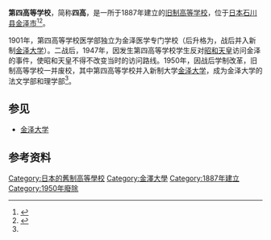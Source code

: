 {{Infobox University
|Name = 第四高等学校
|EnglishName =
|SealImage =
|SealInfo = 
|image_name = Fourth_Higher_School,_Japan.jpg
|image_size = 250px
|Motto = 
|Established = 1887年
|closed = 1950年
|Type = [[旧制高等学校|旧制高等学校]]
|Former_names = 
|president  = 柏田盛文（首任）
|secretary  = 
|Location = {{JPN}}[[石川县|石川县]][[金泽市|金泽市]]
|Campus = 
|Department =
}}
'''第四高等学校'''，简称'''四高'''，是一所于1887年建立的[[旧制高等学校|旧制高等学校]]，位于[[日本|日本]][[石川县|石川县]][[金泽市|金泽市]]<ref name=dyck-ktbk>{{cite web |script-title=ja:第四高等学校 |url=https://kotobank.jp/word/%E7%AC%AC%E5%9B%9B%E9%AB%98%E7%AD%89%E5%AD%A6%E6%A0%A1-686580 |accessdate=2020-12-11 |publisher=朝日新聞社Kotobank}}</ref><ref>{{cite web |title=第四高等学校 |url=https://kanazawa-u.repo.nii.ac.jp/?action=repository_action_common_download&item_id=31741&item_no=1&attribute_id=26&file_no=14 |website=金沢大学学術情報リポジトリ |accessdate=2020-12-16}}</ref>。

1901年，第四高等学校医学部独立为金泽医学专门学校（后升格为{{link-ja|金泽医科大学 (旧制)|金沢医科大学 (旧制)|旧制金泽医科大学}}，战后并入新制[[金泽大学|金泽大学]]）。二战后，1947年，因发生第四高等学校学生反对[[昭和天皇|昭和天皇]]访问金泽的事件，使昭和天皇不得不改变当时的访问路线。1950年，因战后学制改革，旧制高等学校一并废校，其中第四高等学校并入新制大学[[金泽大学|金泽大学]]，成为金泽大学的法文学部和理学部<ref name=dyck-ktbk/>。

==参见==
*[[金泽大学|金泽大学]]

==参考资料==
{{reflist}}

[[Category:日本的舊制高等學校|Category:日本的舊制高等學校]]
[[Category:金澤大學|Category:金澤大學]]
[[Category:1887年建立|Category:1887年建立]]
[[Category:1950年廢除|Category:1950年廢除]]